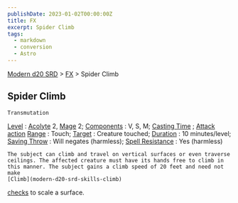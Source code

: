 ```yaml
---
publishDate: 2023-01-02T00:00:00Z
title: FX
excerpt: Spider Climb
tags:
  - markdown
  - conversion
  - Astro
---
```


[Modern d20 SRD](/#modernD20) > [FX](modern-d20-srd-fx-index) > Spider Climb

## Spider Climb




    Transmutation

[Level](modern-d20-srd-fx-level)
:
[Acolyte](modern-d20-srd-classes-advanced-acolyte)
2,
[Mage](modern-d20-srd-classes-advanced-mage)
2;
[Components](modern-d20-srd-fx-components)
: V, S, M;
[Casting Time](modern-d20-srd-fx-casting-time)
;
[Attack action](modern-d20-srd-combat-attack-actions)
[Range](modern-d20-srd-fx-range)
: Touch;
[Target](modern-d20-srd-fx-target)
: Creature touched;
[Duration](modern-d20-srd-fx-duration)
: 10 minutes/level;
[Saving Throw](modern-d20-srd-basics-saving-throws)
: Will negates (harmless);
[Spell Resistance](modern-d20-srd-special-abilities-spell-resistance)
: Yes (harmless)

    The subject can climb and travel on vertical surfaces or even traverse ceilings. The affected creature must have its hands free to climb in this manner. The subject gains a climb speed of 20 feet and need not make
    [Climb](modern-d20-srd-skills-climb)

[checks](modern-d20-srd-skills-skill-basics-php#skill-check-index)
to scale a surface.

